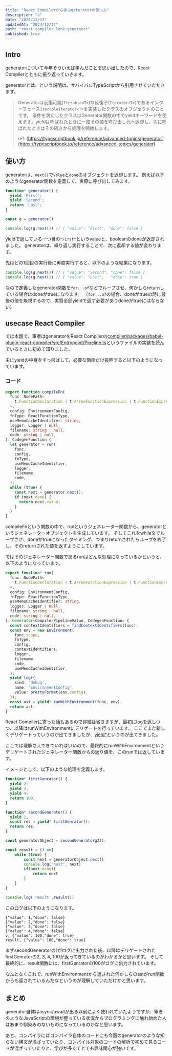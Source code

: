 ```yaml
---
title: "React Compilerから学ぶgeteratorの使い方"
description: "a"
date: "2024/12/17"
updatedAt: "2024/12/17"
path: "react-compiler-look-generator"
published: true
---
```


## Intro

generatorについて今年そういえば学んだことを思い出したので、React Compilerとともに振り返っていきます。

generatorとは、という説明は、サバイバルTypeScriptから引用させていただきます。

> Generatorは反復可能(`Iterable<T>`)な反復子(`Iterator<T>`)であるインターフェース`IterableIterator<T>`を実装したクラスのオブジェクトのことです。
条件を満たしたクラスはGenerator関数の中でyieldキーワードを使えます。yieldは呼ばれたときに一度その値を呼び出し元へ返却し、次に呼ばれたときはその続きから処理を開始します。
> 
> ref: [https://typescriptbook.jp/reference/advanced-topics/generator](https://typescriptbook.jp/reference/advanced-topics/generator)

## 使い方

generatorは、`next()`で`value`と`done`のオブジェクトを返却します。
例えば以下のようなgenerator関数を定義して、実際に呼び出してみます。

```js
function* generator() {
  yield 'First';
  yield 'Second';
  return 'Last';
}

const g = generator()

console.log(g.next()) // { "value": "First", "done": false }
```

yieldで返している一つ目の`"First"`というvalueと、booleanのdoneが返却されました。
generatorは、繰り返し実行することで、次に返却する値が変わります。

先ほどの1回目の実行後に再度実行すると、以下のような結果になります。

```js
console.log(g.next()) // { "value": "Second", "done": false }
console.log(g.next()) // { "value": "Last",   "done": true } 
```

なので定義したgenerator関数を`for...of`などでループさせ、何かしらreturnしている場合はdoneがtrueになります。
（`for...of`の場合、doneがtrueの時に最後の値を無視するので、実質全部yieldで返す必要がありdoneがtrueにはならない）

## usecase React Compiler

では本題で、筆者はgeneratorをReact Compilerの[compiler/packages/babel-plugin-react-compiler/src/Entrypoint/Pipeline.ts](https://github.com/facebook/react/blob/c80b336d23aa472b5e5910268138ac0447d6ae19/compiler/packages/babel-plugin-react-compiler/src/Entrypoint/Pipeline.ts#L115)というファイルの実装を読んでいるときに初めて知りました。

主にyieldの中身をすっ飛ばして、必要な箇所だけ抜粋すると以下のようになっています。

### コード

```ts
export function compileFn(
  func: NodePath<
    t.FunctionDeclaration | t.ArrowFunctionExpression | t.FunctionExpression
  >,
  config: EnvironmentConfig,
  fnType: ReactFunctionType,
  useMemoCacheIdentifier: string,
  logger: Logger | null,
  filename: string | null,
  code: string | null,
): CodegenFunction {
  let generator = run(
    func,
    config,
    fnType,
    useMemoCacheIdentifier,
    logger,
    filename,
    code,
  );
  while (true) {
    const next = generator.next();
    if (next.done) {
      return next.value;
    }
  }
}
```

compileFnという関数の中で、runというジェネレーター関数から、generatorというジェネレーターオブジェクトを生成しています。
そしてこれをwhile文でループさせ、doneがtrueになったタイミング、つまりreturnされたらループを終了し、そのreturnされた値を返すようにしています。

ではそのジェネレーター関数であるrunはどんな処理になっているかというと、以下のようになっています。

```ts
export function* run(
  func: NodePath<
    t.FunctionDeclaration | t.ArrowFunctionExpression | t.FunctionExpression
  >,
  config: EnvironmentConfig,
  fnType: ReactFunctionType,
  useMemoCacheIdentifier: string,
  logger: Logger | null,
  filename: string | null,
  code: string | null,
): Generator<CompilerPipelineValue, CodegenFunction> {
  const contextIdentifiers = findContextIdentifiers(func);
  const env = new Environment(
    func.scope,
    fnType,
    config,
    contextIdentifiers,
    logger,
    filename,
    code,
    useMemoCacheIdentifier,
  );
  yield log({
    kind: 'debug',
    name: 'EnvironmentConfig',
    value: prettyFormat(env.config),
  });
  const ast = yield* runWithEnvironment(func, env);
  return ast;
}
```

React Compilerに寄った話もあるので詳細は省きますが、最初にlogを返しつつ、以降はrunWithEnvironmentにデリゲートを行っています。
ここでまた新しくデリゲートっていうのが出てきましたが、[yield*](https://developer.mozilla.org/en-US/docs/Web/JavaScript/Reference/Operators/yield*)というのが出てきました。

ここでは理解さえできていればいいので、最終的にrunWithEnvironmentというデリゲートされたジェネレーター関数からの返り値を、このrunでは返しています。

イメージとして、以下のような処理を定義します。

```ts
function* firstGenrator() {
  yield 2;
  yield 3;
  yield 4;
  return 100;
}

function* secondGenerator() {
  yield 1;
  const res = yield* firstGenrator();
  return res;
}

const generatorObject = secondGeneratorg2();

const result = () =>{
    while (true) {
        const next = generatorObject.next()
        console.log("next", next)
        if(next.done){
            return next
        }
    }
}

console.log('result',result())
```

このログは以下のようになります。

```
{"value": 1,"done": false}
{"value": 2,"done": false}
{"value": 3,"done": false}
{"value": 4,"done": false}
v, {"value": 100,"done": true}
result, {"value": 100,"done": true}
```

まずsecondGeneratorの1がログに出力された後、以降はデリゲートされたfirstGenratorの2, 3, 4, 100が返ってきているのがわかるかと思います。
そして最終的に、result関数には、firstGenratorの100がログに出力されています。

なんとなくこれで、runWithEnvironmentから返された何かしらのastがrun関数からも返されているんだなというのが理解していただけかと思います。

## まとめ

generator自体はasync/awaitが出る以前によく使われていたようですが、筆者のようなJavaScriptの環境が整っている状況からプログラミングに触れ始めた人はあまり馴染みのないものになっているのかなと思います。

あと、コンパイラにはコンパイラ自体のコードにも今回のgeneratorのような知らない構文が混ざっていたり、コンパイル対象のコードの解析で初めて見るコードが混ざっていたりと、学びが多くてとても興味関心が強いです。
